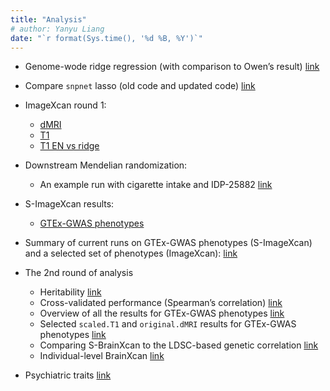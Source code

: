 ```yaml
---
title: "Analysis"
# author: Yanyu Liang
date: "`r format(Sys.time(), '%d %B, %Y')`"
---
```


* Genome-wode ridge regression (with comparison to Owen's result) [link](gw_ridge.html)
* Compare `snpnet` lasso (old code and updated code) [link](gw_lasso_update.html)
* ImageXcan round 1:
    - [dMRI](imagexcan_round_1_dmri.html)
    - [T1](imagexcan_round_1_t1.html)
    - [T1 EN vs ridge](imagexcan_round_1_t1_en_vs_ridge.html)
* Downstream Mendelian randomization:
    - An example run with cigarette intake and IDP-25882 [link](example_mr.html)

* S-ImageXcan results:
    - [GTEx-GWAS phenotypes](simagexcan_gtex_gwas.html)

* Summary of current runs on GTEx-GWAS phenotypes (S-ImageXcan) and a selected set of phenotypes (ImageXcan): [link](summary_121520.html)

* The 2nd round of analysis
    - Heritability [link](round_2_h2.html)
    - Cross-validated performance (Spearman's correlation) [link](round_2_cv_perf.html)
    - Overview of all the results for GTEx-GWAS phenotypes [link](round_2_gtex_gwas.html)
    - Selected `scaled.T1` and `original.dMRI` results for GTEx-GWAS phenotypes [link](round_2_gtex_gwas_selected.html)
    - Comparing S-BrainXcan to the LDSC-based genetic correlation [link](round_2_gen_cor.html)
    - Individual-level BrainXcan [link](round_2_indiv.html)

* Psychiatric traits [link](simagexcan_psychiatric.html)

